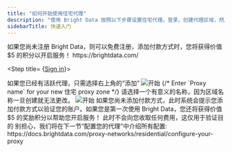 ```yaml
---
title: "如何开始使用住宅代理"
description: "使用 Bright Data 按照以下步骤设置住宅代理。登录，创建代理区域，然后验证您的账户即可开始。"
sidebarTitle: 快速入门
---
```


<Tip>
  如果您尚未注册 Bright Data，则可以免费注册，添加付款方式时，您将获得价值 $5 的积分以开启服务！
  https://brightdata.com/
</Tip>

<Steps>

  <Step title= {<a href="https://brightdata.com/cp/start">Sign in</a>}>
  </Step>

  <Step title="导航到“我的区域”">
    <Accordion title="在“我的区域”页面的“住宅代理”下，点击“开始”">
    <Warning>
      如果您已经有活跃代理，只需选择右上角的“添加”
    </Warning>
    <Frame>
      <img src="/images/proxy-networks/residential/get_started.png" alt='开始'/>
    </Frame>
    </Accordion>
  </Step>

  <Step title="选择您的代理名称">
    {/* Enter `Proxy name` for your new 住宅 proxy zone */}
    <Accordion title="为您的新住宅代理输入代理名称">
    <Warning>
      请选择一个有意义的名称，因为区域名称一旦创建就无法更改。
    </Warning>
        <Frame>
      <img src="/images/proxy-networks/residential/add_a_new_proxy.png" alt='开始'/>
    </Frame>
    </Accordion>
  </Step>

  <Step title="点击“添加代理”">
  </Step>
</Steps>

<Accordion title="在继续操作之前，请验证您的账户">
  如果您尚未添加付款方式，此时系统会提示您添加付款方式以验证您的账户。如果您是第一次使用 Bright Data，您还将获得价值 $5 的奖励积分以帮助您开启服务！
  <Tip>
    此时不会向您收取任何费用，这仅用于验证目的
  </Tip>
</Accordion>

<Note>
别担心，我们将在下一节“配置您的代理”中介绍所有配置:
https://docs.brightdata.com/proxy-networks/residential/configure-your-proxy
</Note>
